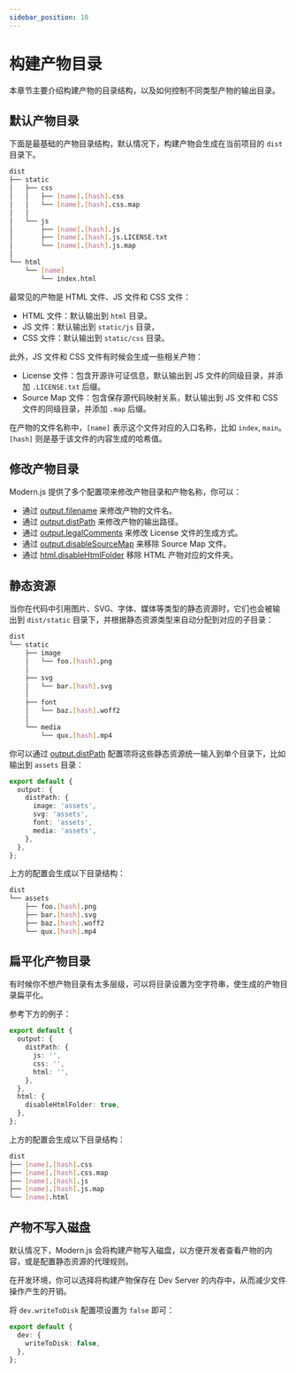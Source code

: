 ```yaml
---
sidebar_position: 10
---
```


# 构建产物目录

本章节主要介绍构建产物的目录结构，以及如何控制不同类型产物的输出目录。

## 默认产物目录

下面是最基础的产物目录结构，默认情况下，构建产物会生成在当前项目的 `dist` 目录下。

```bash
dist
├── static
│   ├── css
│   │   ├── [name].[hash].css
│   │   └── [name].[hash].css.map
│   │
│   └── js
│       ├── [name].[hash].js
│       ├── [name].[hash].js.LICENSE.txt
│       └── [name].[hash].js.map
│
└── html
    └── [name]
        └── index.html
```

最常见的产物是 HTML 文件、JS 文件和 CSS 文件：

- HTML 文件：默认输出到 `html` 目录。
- JS 文件：默认输出到 `static/js` 目录，
- CSS 文件：默认输出到 `static/css` 目录。

此外，JS 文件和 CSS 文件有时候会生成一些相关产物：

- License 文件：包含开源许可证信息，默认输出到 JS 文件的同级目录，并添加 `.LICENSE.txt` 后缀。
- Source Map 文件：包含保存源代码映射关系，默认输出到 JS 文件和 CSS 文件的同级目录，并添加 `.map` 后缀。

在产物的文件名称中，`[name]` 表示这个文件对应的入口名称，比如 `index`, `main`。`[hash]` 则是基于该文件的内容生成的哈希值。

## 修改产物目录

Modern.js 提供了多个配置项来修改产物目录和产物名称，你可以：

- 通过 [output.filename](/configure/app/output/filename) 来修改产物的文件名。
- 通过 [output.distPath](/configure/app/output/dist-path) 来修改产物的输出路径。
- 通过 [output.legalComments](/configure/app/output/legal-comments) 来修改 License 文件的生成方式。
- 通过 [output.disableSourceMap](/configure/app/output/disable-source-map) 来移除 Source Map 文件。
- 通过 [html.disableHtmlFolder](/configure/app/html/disable-html-folder) 移除 HTML 产物对应的文件夹。

## 静态资源

当你在代码中引用图片、SVG、字体、媒体等类型的静态资源时，它们也会被输出到 `dist/static` 目录下，并根据静态资源类型来自动分配到对应的子目录：

```bash
dist
└── static
    ├── image
    │   └── foo.[hash].png
    │
    ├── svg
    │   └── bar.[hash].svg
    │
    ├── font
    │   └── baz.[hash].woff2
    │
    └── media
        └── qux.[hash].mp4
```

你可以通过 [output.distPath](/configure/app/output/dist-path) 配置项将这些静态资源统一输入到单个目录下，比如输出到 `assets` 目录：

```ts
export default {
  output: {
    distPath: {
      image: 'assets',
      svg: 'assets',
      font: 'assets',
      media: 'assets',
    },
  },
};
```

上方的配置会生成以下目录结构：

```bash
dist
└── assets
    ├── foo.[hash].png
    ├── bar.[hash].svg
    ├── baz.[hash].woff2
    └── qux.[hash].mp4
```

<!-- ## Node.js 产物目录

当你在 Modern.js 中开启了 SSR 或 SSG 等服务端功能时，Modern.js 会在构建后生成一份 Node.js 产物，并输出到 `bundles` 目录下：

```bash
dist
├── bundles
│   └── [name].js
├── static
└── html
```

Node.js 产物通常只包含 JS 文件，不包含 HTML、CSS 等文件。此外，Node 产物的 JS 文件名称也不会自动生成哈希值。

你可以通过 [output.distPath.server](/configure/app/output/dist-path) 配置项来修改 Node 产物的输出路径。

比如，将 Node.js 产物输出到 `server` 目录：

```ts
export default {
  output: {
    distPath: {
      server: 'server',
    },
  },
};
``` -->

## 扁平化产物目录

有时候你不想产物目录有太多层级，可以将目录设置为空字符串，使生成的产物目录扁平化。

参考下方的例子：

```ts
export default {
  output: {
    distPath: {
      js: '',
      css: '',
      html: '',
    },
  },
  html: {
    disableHtmlFolder: true,
  },
};
```

上方的配置会生成以下目录结构：

```bash
dist
├── [name].[hash].css
├── [name].[hash].css.map
├── [name].[hash].js
├── [name].[hash].js.map
└── [name].html
```

## 产物不写入磁盘

默认情况下，Modern.js 会将构建产物写入磁盘，以方便开发者查看产物的内容，或是配置静态资源的代理规则。

在开发环境，你可以选择将构建产物保存在 Dev Server 的内存中，从而减少文件操作产生的开销。

将 `dev.writeToDisk` 配置项设置为 `false` 即可：

```ts
export default {
  dev: {
    writeToDisk: false,
  },
};
```
